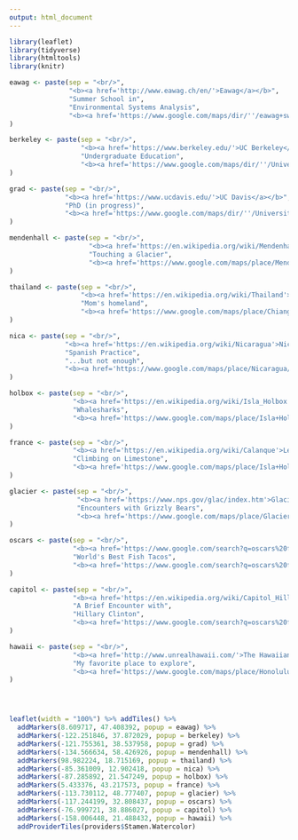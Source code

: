 ```yaml
---
output: html_document
---
```

  
 
```r
library(leaflet)
library(tidyverse)
library(htmltools)
library(knitr)

eawag <- paste(sep = "<br/>",
               "<b><a href='http://www.eawag.ch/en/'>Eawag</a></b>",
               "Summer School in",
               "Environmental Systems Analysis",
               "<b><a href='https://www.google.com/maps/dir/''/eawag+switzerland/@47.4037453,8.5395079,12z/data=!4m8!4m7!1m0!1m5!1m1!1s0x479aa1a7deebe8af:0x6097bef1ff54f431!2m2!1d8.6095476!2d47.4037666'>Google Maps</a></b>"
)

berkeley <- paste(sep = "<br/>",
                  "<b><a href='https://www.berkeley.edu/'>UC Berkeley</a></b>",
                  "Undergraduate Education",
                  "<b><a href='https://www.google.com/maps/dir/''/University+of+California,+Berkeley,+Berkeley,+CA/@37.871894,-122.2936451,13z/data=!4m8!4m7!1m0!1m5!1m1!1s0x808f7718c522d7c1:0xda8034ea3b6b3289!2m2!1d-122.2585399!2d37.8718992'>Google Maps</a></b>"
)

grad <- paste(sep = "<br/>",
              "<b><a href='https://www.ucdavis.edu/'>UC Davis</a></b>",
              "PhD (in progress)",
              "<b><a href='https://www.google.com/maps/dir/''/University+of+California,+Berkeley,+Berkeley,+CA/@37.871894,-122.2936451,13z/data=!4m8!4m7!1m0!1m5!1m1!1s0x808f7718c522d7c1:0xda8034ea3b6b3289!2m2!1d-122.2585399!2d37.8718992'>Google Maps</a></b>"
)

mendenhall <- paste(sep = "<br/>",
                    "<b><a href='https://en.wikipedia.org/wiki/Mendenhall_Glacier'>Mendenhall Glacier</a></b>",
                    "Touching a Glacier",
                    "<b><a href='https://www.google.com/maps/place/Mendenhall+Glacier/@58.4409443,-134.6159011,12z/data=!4m5!3m4!1s0x5400e4eba2eeab11:0xc72817f944e14b91!8m2!3d58.4409459!4d-134.5458632'>Google Maps</a></b>"
)

thailand <- paste(sep = "<br/>",
                  "<b><a href='https://en.wikipedia.org/wiki/Thailand'>Thailand</a></b>",
                  "Mom's homeland",
                  "<b><a href='https://www.google.com/maps/place/Chiang+Mai,+Mueang+Chiang+Mai+District,+Chiang+Mai,+Thailand/@18.7717389,98.8862656,12z/data=!3m1!4b1!4m5!3m4!1s0x30da3a7e90bb6f5d:0x98d46270a59b4367!8m2!3d18.7060641!4d98.9817163'>Google Maps</a></b>"
)

nica <- paste(sep = "<br/>",
              "<b><a href='https://en.wikipedia.org/wiki/Nicaragua'>Nicaragua and Costa Rica</a></b>",
              "Spanish Practice",
              "...but not enough",
              "<b><a href='https://www.google.com/maps/place/Nicaragua/@12.8595783,-87.267137,7z/data=!3m1!4b1!4m5!3m4!1s0x8f10c200ceff22cd:0xc8faa7e53fac15b5!8m2!3d12.865416!4d-85.207229'>Google Maps</a></b>"
)

holbox <- paste(sep = "<br/>",
                "<b><a href='https://en.wikipedia.org/wiki/Isla_Holbox'>Isla Holbox</a></b>",
                "Whalesharks",
                "<b><a href='https://www.google.com/maps/place/Isla+Holbox/@21.5504427,-87.394725,11z/data=!3m1!4b1!4m5!3m4!1s0x8f4d9677b0abe2f1:0xa56edc4fcc77e54e!8m2!3d21.5308421!4d-87.2866995'>Google Maps</a></b>"
)

france <- paste(sep = "<br/>",
                "<b><a href='https://en.wikipedia.org/wiki/Calanque'>Les Calanques</a></b>",
                "Climbing on Limestone",
                "<b><a href='https://www.google.com/maps/place/Isla+Holbox/@21.5504427,-87.394725,11z/data=!3m1!4b1!4m5!3m4!1s0x8f4d9677b0abe2f1:0xa56edc4fcc77e54e!8m2!3d21.5308421!4d-87.2866995'>Google Maps</a></b>"
)

glacier <- paste(sep = "<br/>",
                 "<b><a href='https://www.nps.gov/glac/index.htm'>Glacier National Park</a></b>",
                 "Encounters with Grizzly Bears",
                 "<b><a href='https://www.google.com/maps/place/Glacier+National+Park/@48.771072,-114.00859,10z/data=!4m12!1m6!3m5!1s0x5368901555555555:0xaf16bc2215c55dec!2sGlacier+National+Park!8m2!3d48.7596128!4d-113.7870225!3m4!1s0x5368901555555555:0xaf16bc2215c55dec!8m2!3d48.7596128!4d-113.7870225'>Google Maps</a></b>"
)

oscars <- paste(sep = "<br/>",
                "<b><a href='https://www.google.com/search?q=oscars%20fish%20tacos%20san%20diego&rlz=1C1SQJL_enUS773US773&oq=oscars+fish+tacos+san+diego&aqs=chrome..69i57.3670j0j4&sourceid=chrome&ie=UTF-8&npsic=0&rflfq=1&rlha=0&rllag=32758699,-117208416,7363&tbm=lcl&rldimm=4687403279709302781&ved=0ahUKEwjVhOfe1ODZAhUN9GMKHS68BoEQvS4IPjAA&rldoc=1&tbs=lrf:!2m1!1e3!3sIAE,lf:1,lf_ui:3#rlfi=hd:;si:4687403279709302781;mv:!1m3!1d53684.23991292111!2d-117.20841659999999!3d32.7586998!2m3!1f0!2f0!3f0!3m2!1i343!2i384!4f13.1'>Oscar's Mexican Seafood</a></b>",
                "World's Best Fish Tacos",
                "<b><a href='https://www.google.com/search?q=oscars%20fish%20tacos%20san%20diego&rlz=1C1SQJL_enUS773US773&oq=oscars+fish+tacos+san+diego&aqs=chrome..69i57.3670j0j4&sourceid=chrome&ie=UTF-8&npsic=0&rflfq=1&rlha=0&rllag=32758699,-117208416,7363&tbm=lcl&rldimm=4687403279709302781&ved=0ahUKEwjVhOfe1ODZAhUN9GMKHS68BoEQvS4IPjAA&rldoc=1&tbs=lrf:!2m1!1e3!3sIAE,lf:1,lf_ui:3#rlfi=hd:;si:4687403279709302781;mv:!1m3!1d53684.23991292111!2d-117.20841659999999!3d32.7586998!2m3!1f0!2f0!3f0!3m2!1i343!2i384!4f13.1;tbs:lrf:!2m1!1e3!3sIAE,lf:1,lf_ui:3'>Google Maps</a></b>"
)

capitol <- paste(sep = "<br/>",
                "<b><a href='https://en.wikipedia.org/wiki/Capitol_Hill'>Capitol Hill</a></b>",
                "A Brief Encounter with",
                "Hillary Clinton",
                "<b><a href='https://www.google.com/search?q=oscars%20fish%20tacos%20san%20diego&rlz=1C1SQJL_enUS773US773&oq=oscars+fish+tacos+san+diego&aqs=chrome..69i57.3670j0j4&sourceid=chrome&ie=UTF-8&npsic=0&rflfq=1&rlha=0&rllag=32758699,-117208416,7363&tbm=lcl&rldimm=4687403279709302781&ved=0ahUKEwjVhOfe1ODZAhUN9GMKHS68BoEQvS4IPjAA&rldoc=1&tbs=lrf:!2m1!1e3!3sIAE,lf:1,lf_ui:3#rlfi=hd:;si:4687403279709302781;mv:!1m3!1d53684.23991292111!2d-117.20841659999999!3d32.7586998!2m3!1f0!2f0!3f0!3m2!1i343!2i384!4f13.1;tbs:lrf:!2m1!1e3!3sIAE,lf:1,lf_ui:3'>Google Maps</a></b>"
)

hawaii <- paste(sep = "<br/>",
                "<b><a href='http://www.unrealhawaii.com/'>The Hawaiian Islands</a></b>",
                "My favorite place to explore",
                "<b><a href='https://www.google.com/maps/place/Honolulu,+HI/@21.3708238,-158.0452439,11z/data=!4m13!1m7!3m6!1s0x7bffdb064f79e005:0x4b7782d274cc8628!2sHawaii!3b1!8m2!3d19.8967662!4d-155.5827818!3m4!1s0x7c00183b8cc3464d:0x4b28f55ff3a7976c!8m2!3d21.3047285!4d-157.8570557'>Google Maps</a></b>"
)




leaflet(width = "100%") %>% addTiles() %>%
  addMarkers(8.609717, 47.408392, popup = eawag) %>% 
  addMarkers(-122.251846, 37.872029, popup = berkeley) %>%
  addMarkers(-121.755361, 38.537958, popup = grad) %>%
  addMarkers(-134.566634, 58.426926, popup = mendenhall) %>%
  addMarkers(98.982224, 18.715169, popup = thailand) %>%
  addMarkers(-85.361009, 12.902418, popup = nica) %>%
  addMarkers(-87.285892, 21.547249, popup = holbox) %>%
  addMarkers(5.433376, 43.217573, popup = france) %>%
  addMarkers(-113.730112, 48.777407, popup = glacier) %>%
  addMarkers(-117.244199, 32.808437, popup = oscars) %>%
  addMarkers(-76.999721, 38.886027, popup = capitol) %>%
  addMarkers(-158.006448, 21.488432, popup = hawaii) %>%
  addProviderTiles(providers$Stamen.Watercolor)




```

